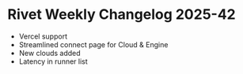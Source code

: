 
# Rivet Weekly Changelog 2025-42

- Vercel support
- Streamlined connect page for Cloud & Engine
- New clouds added
- Latency in runner list